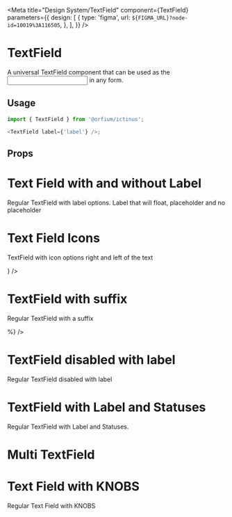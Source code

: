 
<Meta
  title="Design System/TextField"
  component={TextField}
  parameters={{
    design: [
      {
        type: 'figma',
        url: `${FIGMA_URL}?node-id=10019%3A116505`,
      },
    ],
  }}
/>

# TextField

A universal TextField component that can be used as the <input/> in any form.

## Usage

```js
import { TextField } from '@orfium/ictinus';

<TextField label={'label'} />;
```

## Props

<Props of={TextField} />

# Text Field with and without Label

Regular TextField with label options. Label that will float, placeholder and no placeholder

<Preview>
  <Story name="Text Field with and without Label">
    <Stack>
      <TextField label={'Label'} />
      <TextField placeholder={'Placeholder'} />
      <TextField />
    </Stack>
  </Story>
</Preview>

# Text Field Icons

TextField with icon options right and left of the text

<Preview>
  <Story name="Text Field with Icons">
    <Stack>
      <TextField
        label={'Label'}
        suffix={
          <img
            style={{ background: 'red' }}
            src="https://brandmark.io/logo-rank/random/pepsi.png"
            width="16"
            height="16"
          />
        }
      />
      <TextField label={'Label'} suffix={'keyword'} />
    </Stack>
  </Story>
</Preview>

# TextField with suffix

Regular TextField with a suffix

<Preview>
  <Story name="TextField with suffix">
    <Stack>
      <TextField suffix={<div style={{ color: 'gray' }}>%</div>} />
    </Stack>
  </Story>
</Preview>

# TextField disabled with label

Regular TextField disabled with label

<Preview>
  <Story name="TextField disabled with label">
    <Stack>
      <TextField isDisabled label={'Label'} />
    </Stack>
  </Story>
</Preview>

# TextField with Label and Statuses

Regular TextField with Label and Statuses.

<Preview>
  <Story name="TextField with label and statuses" parameters={{ decorators: [withKnobs] }}>
    <Stack>
      <TextField
        label={'Label'}
        status={{
          type: 'normal',
          hintMessage: text('Custom Hint Message', 'Hint in Text Field'),
        }}
      />
      <TextField
        label={'Label'}
        status={{
          type: 'error',
          hintMessage: text('Custom Error Message', 'Error in Text Field'),
        }}
      />
      <TextField
        label={'Label'}
        status={{
          type: 'read-only',
        }}
      />
    </Stack>
  </Story>
</Preview>

# Multi TextField

<Preview>
  <Story name="Multi TextField">
    <TextFieldShowcase />
  </Story>
</Preview>

# Text Field with KNOBS

Regular Text Field with KNOBS

<Preview>
  <Story name="Text Field with KNOBS" parameters={{ decorators: [withKnobs] }}>
    <Stack>
      <TextField
        label={text('Label', 'Label')}
        isDisabled={boolean('isDisabled', false)}
        suffix={select('Suffix icon name', ['', ...Object.keys(iconSelector)], 'info')}
        status={{
          type: select('Status', ['error', 'normal', 'read-only'], 'normal'),
          hintMessage: text('Hint/Error message', 'Message in Text Field'),
        }}
      />
    </Stack>
  </Story>
</Preview>
